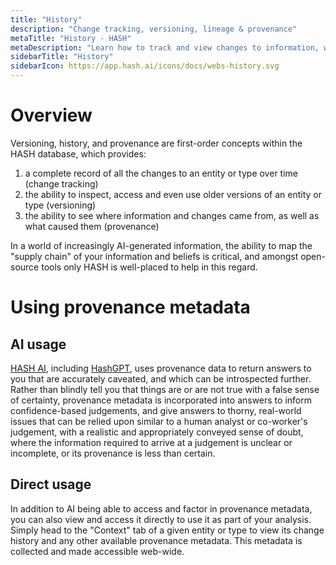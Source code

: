 ```yaml
---
title: "History"
description: "Change tracking, versioning, lineage & provenance"
metaTitle: "History - HASH"
metaDescription: "Learn how to track and view changes to information, with versioning, lineage and provenance in HASH"
sidebarTitle: "History"
sidebarIcon: https://app.hash.ai/icons/docs/webs-history.svg
---
```


# Overview

Versioning, history, and provenance are first-order concepts within the HASH database, which provides:

1. a complete record of all the changes to an entity or type over time (change tracking)
1. the ability to inspect, access and even use older versions of an entity or type (versioning)
1. the ability to see where information and changes came from, as well as what caused them (provenance)

In a world of increasingly AI-generated information, the ability to map the "supply chain" of your information and beliefs is critical, and amongst open-source tools only HASH is well-placed to help in this regard.

# Using provenance metadata

## AI usage

[HASH AI](/guide/ai), including [HashGPT](/guide/ai/chat#hashgpt), uses provenance data to return answers to you that are accurately caveated, and which can be introspected further. Rather than blindly tell you that things are or are not true with a false sense of certainty, provenance metadata is incorporated into answers to inform confidence-based judgements, and give answers to thorny, real-world issues that can be relied upon similar to a human analyst or co-worker's judgement, with a realistic and appropriately conveyed sense of doubt, where the information required to arrive at a judgement is unclear or incomplete, or its provenance is less than certain.

## Direct usage

In addition to AI being able to access and factor in provenance metadata, you can also view and access it directly to use it as part of your analysis. Simply head to the "Context" tab of a given entity or type to view its change history and any other available provenance metadata. This metadata is collected and made accessible web-wide.